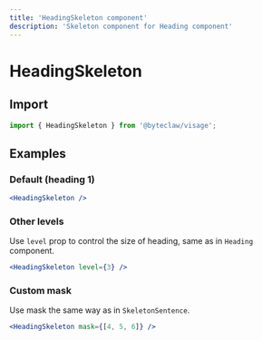 ```yaml
---
title: 'HeadingSkeleton component'
description: 'Skeleton component for Heading component'
---
```


# HeadingSkeleton

## Import

```js transpile=false
import { HeadingSkeleton } from '@byteclaw/visage';
```

## Examples

### Default (heading 1)

```jsx live
<HeadingSkeleton />
```

### Other levels

Use `level` prop to control the size of heading, same as in `Heading` component.

```jsx live
<HeadingSkeleton level={3} />
```

### Custom mask

Use mask the same way as in `SkeletonSentence`.

```jsx live
<HeadingSkeleton mask={[4, 5, 6]} />
```
